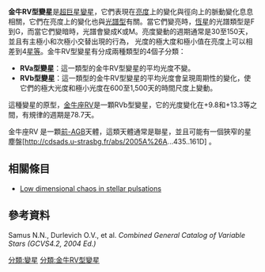 '''金牛RV型變星'''是[[超巨星|超巨星]][[變星|變星]]，它們表現在[[亮度|亮度]]上的變化與徑向上的脈動變化息息相關，它們在亮度上的變化也與[[恆星分類|光譜型]]有關。當它們變亮時，[[恆星|恆星]]的光譜類型是F到G，而當它們變暗時，光譜會變成K或M。亮度變動的週期通常是30至150天，並且有主極小和次極小交替出現的行為，  光度的極大度和極小值在亮度上可以相差到4[[星等|星等]]。金牛RV型變星有分成兩種類型的4個子分類：

* '''RVa型變星'''：這一類型的金牛RV型變星的平均光度不變。
* '''RVb型變星'''：這一類型的金牛RV型變星的平均光度會呈現周期性的變化，使它們的極大光度和極小光度在600至1,500天的時間尺度上變動。

這種變星的原型，[[金牛座RV|金牛座RV]]是一顆RVb型變星，它的光度變化在+9.8和+13.3等之間，有規律的週期是78.7天。

金牛座RV 是一顆[[原行星雲|前-AGB]]天體，這類天體通常是聯星，並且可能有一個狹窄的星塵盤[http://cdsads.u-strasbg.fr/abs/2005A%26A...435..161D] {{WebCite|url=https://www.webcitation.org/67WsxWnw4?url=http://cdsads.u-strasbg.fr/abs/2005A%26A...435..161D |date=20120509103814 |dateformat=iso }}。

== 相關條目 ==
*[[Low_dimensional_chaos_in_stellar_pulsations|Low dimensional chaos in stellar pulsations]]

== 參考資料 ==
Samus N.N., Durlevich O.V., et al. ''Combined General Catalog of Variable Stars (GCVS4.2, 2004 Ed.)''

{{變星}}
{{Variable star topics}}
{{var-star-stub}}

[[分類:變星|分類:變星]]
[[分類:金牛RV型變星|分類:金牛RV型變星]]